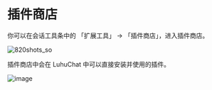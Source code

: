 # 插件商店

你可以在会话工具条中的 「扩展工具」 -> 「插件商店」，进入插件商店。

![820shots_so](https://github.com/lobehub/lobe-chat/assets/28616219/ab4e60d0-1293-49ac-8798-cb29b3b789e6)

插件商店中会在 LuhuChat 中可以直接安装并使用的插件。

![image](https://github.com/lobehub/lobe-chat/assets/28616219/d7a5d821-116f-4be6-8a1a-38d81a5ea0ea)
